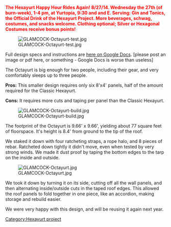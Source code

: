 [[Category:Hexayurt project]]
{{Hexayurt header}}

<font color="red">'''The Hexayurt Happy Hour Rides Again! 8/27/14. Wednesday the 27th (of burn-week), 1-4 pm, at Yurtopia, 9:30 and and E. Serving: Gin and Tonics, the Official Drink of the Hexayurt Project. More beverages, schwag, costumes, and snacks welcome. Clothing optional; Silver or Hexagonal Costumes receive bonus points!'''</font>

[[Image:GLAMCOCK-Octayurt-test.jpg]]

Full design specs and instructions are [https://docs.google.com/drawings/d/1UeqGkVBQmFSEL1oUdNXg5yArPdL0mBGK8ayKH6LiIbo/edit here on Google Docs].
[please post an image or pdf here, or something - Google Docs is worse than useless]

The Octayurt is big enough for two people, including their gear, and very comfortably sleeps up to three people.

'''Pros:''' This smaller design requires only six 8'x4' panels, half of the amount required for the Classic Hexayurt. 

'''Cons:''' It requires more cuts and taping per panel than the Classic Hexayurt.

[[Image:GLAMCOCK-Octayurt-build.jpg]]

The footprint of the Octayurt is 9.66' x 9.66', yielding about 77 square feet of floorspace. It's height is 8.4' from ground to the tip of the roof.

We staked it down with four ratcheting straps, a rope halo, and 8 pieces of rebar. Ratcheted down tightly it didn't move, even when tested by very strong winds. We made it dust proof by taping the bottom edges to the tarp on the inside and outside. 

[[Image:GLAMCOCK-Octayurt.jpg]]

We took it down by turning it on its side, cutting off all the wall panels, and then alternating inside/outside cuts in the taped roof edges. This allowed the roof panels to fold together in one piece, like an accordion, making storage and rebuild easier.

We were very happy with this design, and will be reusing it again next year.